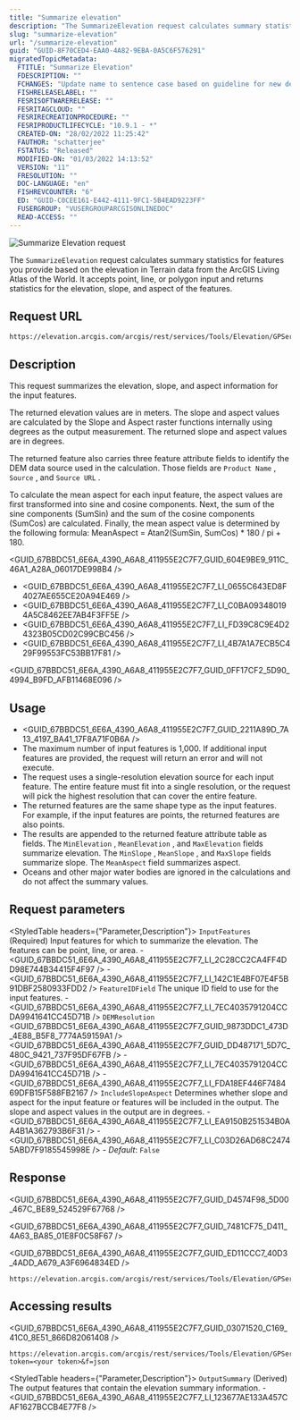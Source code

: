 ```yaml
---
title: "Summarize elevation"
description: "The SummarizeElevation request calculates summary statistics for features you provide based on the elevation in Terrain data from the ArcGIS Living Atlas of the World."
slug: "summarize-elevation"
url: "/summarize-elevation"
guid: "GUID-8F70CED4-EAA0-4A82-9EBA-0A5C6F576291"
migratedTopicMetadata:
  FTITLE: "Summarize Elevation"
  FDESCRIPTION: ""
  FCHANGES: "Update name to sentence case based on guideline for new developer site changes"
  FISHRELEASELABEL: ""
  FESRISOFTWARERELEASE: ""
  FESRITAGCLOUD: ""
  FESRIRECREATIONPROCEDURE: ""
  FESRIPRODUCTLIFECYCLE: "10.9.1 - *"
  CREATED-ON: "28/02/2022 11:25:42"
  FAUTHOR: "schatterjee"
  FSTATUS: "Released"
  MODIFIED-ON: "01/03/2022 14:13:52"
  VERSION: "11"
  FRESOLUTION: ""
  DOC-LANGUAGE: "en"
  FISHREVCOUNTER: "6"
  ED: "GUID-C0CEE161-E442-4111-9FC1-5B4EAD9223FF"
  FUSERGROUP: "VUSERGROUPARCGISONLINEDOC"
  READ-ACCESS: ""
---
```



![Summarize Elevation request](./images/GUID-13B400BE-F185-4988-81C2-294D501037E8-web.png)

The `SummarizeElevation`  request calculates summary statistics for features you provide based on the elevation in Terrain data from the ArcGIS Living Atlas of the World. It accepts point, line, or polygon input and returns statistics for the elevation, slope, and aspect of the features.

## Request URL

```
https://elevation.arcgis.com/arcgis/rest/services/Tools/Elevation/GPServer/SummarizeElevation/submitJob
```

 

## Description

This request summarizes the elevation, slope, and aspect information for the input features.

The returned elevation values are in meters. The slope and aspect values are calculated by the Slope and Aspect raster functions internally using degrees as the output measurement. The returned slope and aspect values are in degrees.

The returned feature also carries three feature attribute fields to identify the DEM data source used in the calculation. Those fields are `Product Name` , `Source` , and `Source URL` .

To calculate the mean aspect for each input feature, the aspect values are first transformed into sine and cosine components. Next, the sum of the sine components (SumSin) and the sum of the cosine components (SumCos) are calculated. Finally, the mean aspect value is determined by the following formula: MeanAspect = Atan2(SumSin, SumCos) \* 180 / pi + 180.

<GUID_67BBDC51_6E6A_4390_A6A8_411955E2C7F7_GUID_604E9BE9_911C_46A1_A28A_06017DE998B4 />

-   <GUID_67BBDC51_6E6A_4390_A6A8_411955E2C7F7_LI_0655C643ED8F4027AE655CE20A94E469 />
-   <GUID_67BBDC51_6E6A_4390_A6A8_411955E2C7F7_LI_C0BA093480194A5C8462EE7AB4F3FF5E />
-   <GUID_67BBDC51_6E6A_4390_A6A8_411955E2C7F7_LI_FD39C8C9E4D24323B05CD02C99CBC456 />
-   <GUID_67BBDC51_6E6A_4390_A6A8_411955E2C7F7_LI_4B7A1A7ECB5C429F99553FC53BB17F81 />

<GUID_67BBDC51_6E6A_4390_A6A8_411955E2C7F7_GUID_0FF17CF2_5D90_4994_B9FD_AFB11468E096 />

## Usage

-   <GUID_67BBDC51_6E6A_4390_A6A8_411955E2C7F7_GUID_2211A89D_7A13_4197_BA41_17F8A71F0B6A />
-   The maximum number of input features is 1,000. If additional input features are provided, the request will return an error and will not execute.
-   The request uses a single-resolution elevation source for each input feature. The entire feature must fit into a single resolution, or the request will pick the highest resolution that can cover the entire feature.
-   The returned features are the same shape type as the input features. For example, if the input features are points, the returned features are also points.
-   The results are appended to the returned feature attribute table as fields. The `MinElevation` , `MeanElevation` , and `MaxElevation`  fields summarize elevation. The `MinSlope` , `MeanSlope` , and `MaxSlope`  fields summarize slope. The `MeanAspect`  field summarizes aspect.
-   Oceans and other major water bodies are ignored in the calculations and do not affect the summary values.

## Request parameters

<StyledTable headers={"Parameter,Description"}>
  <StyledTableRow>
    <StyledTableCell cellStyle="markdown">
      `InputFeatures` 
      (Required)
    </StyledTableCell>
    <StyledTableCell cellStyle="markdown">
      Input features for which to summarize the elevation. The features can be point, line, or area.
      -   <GUID_67BBDC51_6E6A_4390_A6A8_411955E2C7F7_LI_2C28CC2CA4FF4DD98E744B34415F4F97 />
      -   <GUID_67BBDC51_6E6A_4390_A6A8_411955E2C7F7_LI_142C1E4BF07E4F5B91DBF2580933FDD2 />
    </StyledTableCell>
  </StyledTableRow>
  <StyledTableRow>
    <StyledTableCell cellStyle="markdown">
      `FeatureIDField` 
    </StyledTableCell>
    <StyledTableCell cellStyle="markdown">
      The unique ID field to use for the input features.
      -   <GUID_67BBDC51_6E6A_4390_A6A8_411955E2C7F7_LI_7EC4035791204CCDA9941641CC45D71B />
    </StyledTableCell>
  </StyledTableRow>
  <StyledTableRow>
    <StyledTableCell cellStyle="markdown">
      `DEMResolution` 
    </StyledTableCell>
    <StyledTableCell cellStyle="markdown">
      <GUID_67BBDC51_6E6A_4390_A6A8_411955E2C7F7_GUID_9873DDC1_473D_4E88_B5F8_7774A59159A1 />
      <GUID_67BBDC51_6E6A_4390_A6A8_411955E2C7F7_GUID_DD487171_5D7C_480C_9421_737F95DF67FB />
      -   <GUID_67BBDC51_6E6A_4390_A6A8_411955E2C7F7_LI_7EC4035791204CCDA9941641CC45D71B />
      -   <GUID_67BBDC51_6E6A_4390_A6A8_411955E2C7F7_LI_FDA18EF446F748469DFB15F588FB2167 />
    </StyledTableCell>
  </StyledTableRow>
  <StyledTableRow>
    <StyledTableCell cellStyle="markdown">
      `IncludeSlopeAspect` 
    </StyledTableCell>
    <StyledTableCell cellStyle="markdown">
      Determines whether slope and aspect for the input feature or features will be included in the output. The slope and aspect values in the output are in degrees.
      -   <GUID_67BBDC51_6E6A_4390_A6A8_411955E2C7F7_LI_EA9150B251534B0AA4B1A362793B6F31 />
      -   <GUID_67BBDC51_6E6A_4390_A6A8_411955E2C7F7_LI_C03D26AD68C24745ABD7F9185545998E />
      -   _Default_: `False` 
    </StyledTableCell>
  </StyledTableRow>
</StyledTable>

## Response

<GUID_67BBDC51_6E6A_4390_A6A8_411955E2C7F7_GUID_D4574F98_5D00_467C_BE89_524529F67768 />

<GUID_67BBDC51_6E6A_4390_A6A8_411955E2C7F7_GUID_7481CF75_D411_4A63_BA85_01E8F0C58F67 />

<GUID_67BBDC51_6E6A_4390_A6A8_411955E2C7F7_GUID_ED11CCC7_40D3_4ADD_A679_A3F6964834ED />

```
https://elevation.arcgis.com/arcgis/rest/services/Tools/Elevation/GPServer/SummarizeElevation/jobs/<jobId>
```

 

## Accessing results

<GUID_67BBDC51_6E6A_4390_A6A8_411955E2C7F7_GUID_03071520_C169_41C0_8E51_866D82061408 />

```
https://elevation.arcgis.com/arcgis/rest/services/Tools/Elevation/GPServer/SummarizeElevation/jobs/<jobId>/results/OutputSummary?token=<your token>&f=json
```

 

<StyledTable headers={"Parameter,Description"}>
  <StyledTableRow>
    <StyledTableCell cellStyle="markdown">
      `OutputSummary` 
      (Derived)
    </StyledTableCell>
    <StyledTableCell cellStyle="markdown">
      The output features that contain the elevation summary information.
      -   <GUID_67BBDC51_6E6A_4390_A6A8_411955E2C7F7_LI_123677AE133A457CAF1627BCCB4E77F8 />
    </StyledTableCell>
  </StyledTableRow>
</StyledTable>
